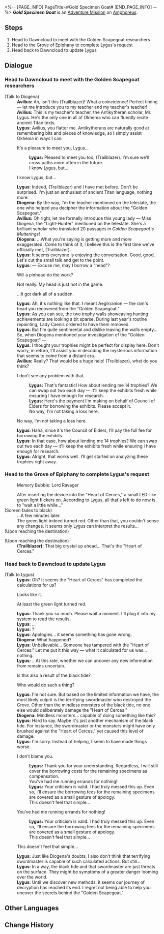 <%-- [PAGE_INFO]
PageTitle=#Gold Specimen Goat#
[END_PAGE_INFO] --%>
{{Stub|Dialogue.}}
{{Mission Infobox
|id            = 4015902
|title         = 
|image         = <!--Mission Gold Specimen Goat.png-->
|type          = Adventure
|event_name    = 
|chapter       = 
|requirements  = 
* [[Adventure Mission]] ''[[Golden Scapegoat]]'' completed
* [[Trailblaze Mission]] ''[[Witch's Mirrored Reversal]]'' completed
|summary       = <!--official mission summary from Fate's Atlas-->
|characters    = Avilius; Diogena; Lygus; Trailblazer
|startLocation = [[Amphoreus]] - [["Demigod Council" Dawncloud]]
|world         = Amphoreus
|area          = "Demigod Council" Dawncloud
|prev          = Golden Scapegoat
|next          = 
|rewards       = Credit*5,000
}}
'''''Gold Specimen Goat''''' is an [[Adventure Mission]] on [[Amphoreus]].

==Steps==
# Head to Dawncloud to meet with the Golden Scapegoat researchers
# Head to the Grove of Epiphany to complete Lygus's request
# Head back to Dawncloud to update Lygus

<!--
==Gameplay Notes==

--><!--
==Trial Character==

-->
==Dialogue==
{{Stub Dialogue}}
{{Dialogue End}}

===Head to Dawncloud to meet with the Golden Scapegoat researchers{{subst:void|<!--401590202-->}}===
{{Mission Description|type=adventure|location="Demigod Council" Dawncloud|update|The Golden Scapegoat contains information that is both enigmatic and revealing. And it seems someone in the Council of Elders has taken an interest in it as well...}}
{{Dialogue Start}}

;(Talk to Diogena)
:'''Avilius:''' Ah, isn't this (Trailblazer)! What a coincidence! Perfect timing &mdash; let me introduce you to my teacher and my teacher's teacher!
:'''Avilius:''' This is my teacher's teacher, the Antikytheran scholar, Mr. Lygus. He's the only one in all of Okhema who can fluently recite ancient Titan texts.
:'''Lygus:''' Avilius, you flatter me. Antikytherans are naturally good at remembering bits and pieces of knowledge, so I simply assist Okhema in ways I can.
:{{DIcon|Arrow}} It's a pleasure to meet you, Lygus...
::'''Lygus:''' Pleased to meet you too, (Trailblazer). I'm sure we'll cross paths more often in the future.
::I know Lygus, but...
:{{DIcon|Arrow}} I know Lygus, but...
:'''Lygus:''' Indeed, (Trailblazer) and I have met before. Don't be surprised. I'm just an enthusiast of ancient Titan language, nothing more.
:'''Diogena:''' By the way, I'm the teacher mentioned on the teleslate, the one who helped you decipher the information about the "Golden Scapegoat."
:'''Avilius:''' Oh right, let me formally introduce this young lady &mdash; Miss Diogena, the "Light-Hunter" mentioned on the teleslate. She's a brilliant scholar who translated 20 passages in ''Golden Scapegoat's Mutterings''!
:'''Diogena:''' ...What you're saying is getting more and more exaggerated. Come to think of it, I believe this is the first time we've officially met, (Trailblazer).
:'''Lygus:''' It seems everyone is enjoying the conversation. Good, good. Let's cut the small talk and get to the point.
:'''Lygus:''' &mdash; Excuse me, may I borrow a "head"?
:{{DIcon|Arrow}} Will a pinhead do the work?
:{{DIcon|Arrow}} Not really. My head is just not in the game.
:{{DIcon|Arrow}} ...It got dark all of a sudden.
:'''Lygus:''' Ah, it's nothing like that. I meant Aegikranion &mdash; the ram's head you recovered from the "Golden Scapegoat."
:'''Lygus:''' As you can see, the two trophy walls showcasing hunting achievements are looking a bit sparse. During last year's routine repainting, Lady Caenis ordered to have them removed.
:'''Lygus:''' But I'm quite sentimental and dislike leaving the walls empty... So, when Diogena mentioned your investigation of the "Golden Scapegoat" &mdash;
:'''Lygus:''' I thought your trophies might be perfect for display here. Don't worry, in return, I'll assist you in decoding the mysterious information that seems to come from a distant era.
:'''Avilius:''' Really? That would be a huge help! (Trailblazer), what do you think?
:{{DIcon|Arrow}} I don't see any problem with that.
::'''Lygus:''' That's fantastic! How about lending me 14 trophies? We can swap out two each day &mdash; it'll keep the exhibits fresh while ensuring I have enough for research.
::'''Lygus:''' Here's the payment I'm making on behalf of Council of Elders for borrowing the exhibits. Please accept it.
::No way, I'm not taking a loss here.
:{{DIcon|Arrow}} No way, I'm not taking a loss here.
:'''Lygus:''' Haha, since it's the Council of Elders, I'll pay the full fee for borrowing the exhibits.
:'''Lygus:''' In that case, how about lending me 14 trophies? We can swap out two each day &mdash; it'll keep the exhibits fresh while ensuring I have enough for research.
:'''Lygus:''' Alright, that works well. I'll get started on analyzing these trophies right away.
:{{tx}}
{{Dialogue End}}

===Head to the Grove of Epiphany to complete Lygus's request{{subst:void|<!--401590203-->}}===
{{Mission Description|type=adventure|location="Murmuring Woods" Grove of Epiphany|update|The information within the Golden Scapegoat is both enigmatic and revealing. Lygus, intrigued by it, suggests using the Grove's devices for deeper analysis.}}
{{Dialogue Start}}

:{{DIcon|undefined}} Memory Bubble: Lord Ravager
:After inserting the device into the "Heart of Cerces," a small LED-like green light flickers on. According to Lygus, all that's left to do now is to "wait a little while..."
;(Screen fades to black)
:...A few minutes later.
:The green light indeed turned red. Other than that, you couldn't sense any changes. It seems only Lygus can interpret the results...
;(Upon reaching the destination)

;(Upon reaching the destination)
:'''(Trailblazer):''' That big crystal up ahead... That's the "Heart of Cerces."
{{Dialogue End}}

===Head back to Dawncloud to update Lygus{{subst:void|<!--401590205-->}}===
{{Mission Description|type=adventure|location="Demigod Council" Dawncloud|update|Lygus has completed analyzing the Golden Scapegoat data with the Grove's devices. Let's hear what he has discovered.}}
{{Dialogue Start}}

;(Talk to Lygus)
:{{tx}}
:'''Lygus:''' Oh? It seems the "Heart of Cerces" has completed the calculations for us?
:{{DIcon|Arrow}} Looks like it.
:{{DIcon|Arrow}} At least the green light turned red.
:'''Lygus:''' Thank you so much. Please wait a moment. I'll plug it into my system to read the results.
:'''Lygus:''' ...
:'''Lygus:''' ?
:'''Lygus:''' Apologies... it seems something has gone wrong.
:'''Diogena:''' What happened?
:'''Lygus:''' Unbelievable... Someone has tampered with the "Heart of Cerces." Let me put it this way &mdash; what it calculated for us was... nothing.
:'''Lygus:''' ...At this rate, whether we can uncover any new information from {{Rubi|Aegikranion|ram-head treasure}} remains uncertain.
:{{DIcon|Arrow}} Is this also a result of the black tide?
:{{DIcon|Arrow}} Who would do such a thing?
:'''Lygus:''' I'm not sure. But based on the limited information we have, the most likely culprit is the terrifying swordmaster who destroyed the Grove. Other than the mindless monsters of the black tide, no one else would deliberately damage the "Heart of Cerces."
:'''Diogena:''' Mindless monsters... capable of doing something like this?
:'''Lygus:''' Hard to say. Maybe it's just another mechanism of the black tide. For instance, the swordmaster or the monsters might have only brushed against the "Heart of Cerces," yet caused this level of damage.
:'''Lygus:''' I'm sorry. Instead of helping, I seem to have made things worse.
:{{DIcon|Arrow}} I don't blame you.
::'''Lygus:''' Thank you for your understanding. Regardless, I will still cover the borrowing costs for the remaining specimens as compensation.
::You've had me running errands for nothing!
::'''Lygus:''' Your criticism is valid. I had truly messed this up. Even so, I'll ensure the borrowing fees for the remaining specimens are covered as a small gesture of apology.
::This doesn't feel that simple...
:{{DIcon|Arrow}} You've had me running errands for nothing!
::'''Lygus:''' Your criticism is valid. I had truly messed this up. Even so, I'll ensure the borrowing fees for the remaining specimens are covered as a small gesture of apology.
::This doesn't feel that simple...
:{{DIcon|Arrow}} This doesn't feel that simple...
:'''Lygus:''' Just like Diogena's doubts, I also don't think that terrifying swordmaster is capable of such calculated actions. But still...
:'''Lygus:''' In a way, the black tide and that swordmaster are just threats on the surface. They might be symptoms of a greater danger looming over the world.
:'''Lygus:''' Until we discover new methods, it seems our journey of decryption has reached its end. I regret not being able to help you uncover the secrets behind the "Golden Scapegoat."
:{{tx}}
{{Dialogue End}}

==Other Languages==
{{Other Languages
|en   = Gold Specimen Goat
|zhs  = 黄金标本羊
|zht  = 黃金標本羊
|ja   = 黄金のサンプルゴート
|ko   = 황금 표본 양
|es   = Trofeos del chivo dorado
|fr   = Chèvre dorée
|ru   = Золотой образец отпущения
|th   = ตัวอย่างแพะทองคำ
|vi   = Dê Tiêu Bản Vàng
|de   = Goldene Musterziege
|id   = Kambing Spesimen Emas
|pt   = Espécime de Cabra Dourada
}}

==Change History==
{{Change History|3.2}}
